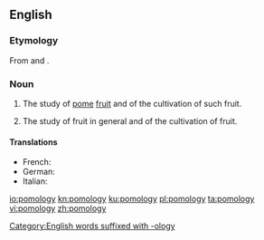 ==English==

===Etymology===
From {{etyl|la|en}} {{term|pomum||fruit|lang=la}} and {{term|-ology|lang=en}}.

===Noun===
{{wikipedia}}
{{en-noun|-}}

# {{context|botany|lang=en}} The study of [[pome]] [[fruit]] and of the cultivation of such fruit.
# {{context|botany|lang=en}} The study of fruit in general and of the cultivation of fruit.

====Translations====
{{trans-top}}
* French: {{t+|fr|pomologie}}
* German: {{t|de|Pomologie|f}}
* Italian: {{t|it|pomologia}}
{{trans-bottom}}

[[Category:English words suffixed with -ology]]

[[io:pomology]]
[[kn:pomology]]
[[ku:pomology]]
[[pl:pomology]]
[[ta:pomology]]
[[vi:pomology]]
[[zh:pomology]]